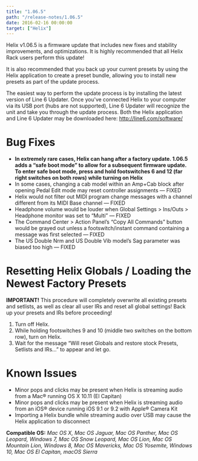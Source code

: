 ```yaml
---
title: "1.06.5"
path: "/release-notes/1.06.5"
date: 2016-02-16 00:00:00
target: ["Helix"]
---
```


Helix v1.06.5 is a firmware update that includes new fixes and stability improvements, and optimizations. It is highly recommended that all Helix Rack users perform this update!

It is also recommended that you back up your current presets by using the Helix application to create a preset bundle, allowing you to install new presets as part of the update process.

The easiest way to perform the update process is by installing the latest version of Line 6 Updater. Once you've connected Helix to your computer via its USB port (hubs are not supported), Line 6 Updater will recognize the unit and take you through the update process. Both the Helix application and Line 6 Updater may be downloaded here: http://line6.com/software/

# Bug Fixes

- **In extremely rare cases, Helix can hang after a factory update. 1.06.5 adds a “safe boot mode” to allow for a subsequent firmware update. To enter safe boot mode, press and hold footswitches 6 and 12 (far right switches on both rows) while turning on Helix**
- In some cases, changing a cab model within an Amp+Cab block after opening Pedal Edit mode may reset controller assignments — FIXED
- Helix would not filter out MIDI program change messages with a channel different from its MIDI Base channel — FIXED
- Headphone volume would be louder when Global Settings > Ins/Outs > Headphone monitor was set to “Multi” — FIXED
- The Command Center > Action Panel’s “Copy All Commands” button would be grayed out unless a footswitch/instant command containing a message was first selected — FIXED
- The US Double Nrm and US Double Vib model’s Sag parameter was biased too high — FIXED


# Resetting Helix Globals / Loading the Newest Factory Presets
<div className="notification is-danger is-light">
    <p><strong>IMPORTANT!</strong> This procedure will completely overwrite all existing presets and setlists, as well as clear all user IRs and reset all global settings! Back up your presets and IRs before proceeding!</p>
    <ol>
        <li>Turn off Helix.</li>
        <li>While holding footswitches 9 and 10 (middle two switches on the bottom row), turn on Helix.</li>
        <li>Wait for the message “Will reset Globals and restore stock Presets, Setlists and IRs…” to appear and let go.</li>
    </ol>
</div>

# Known Issues

- Minor pops and clicks may be present when Helix is streaming audio from a Mac® running OS X 10.11 (El Capitan)
- Minor pops and clicks may be present when Helix is streaming audio from an iOS® device running iOS 9.1 or 9.2 with Apple® Camera Kit
- Importing a Helix bundle while streaming audio over USB may cause the Helix application to disconnect

**Compatible OS:** *Mac OS X, Mac OS Jaguar, Mac OS Panther, Mac OS Leopard, Windows 7, Mac OS Snow Leopard, Mac OS Lion, Mac OS Mountain Lion, Windows 8, Mac OS Mavericks, Mac OS Yosemite, Windows 10, Mac OS El Capitan, macOS Sierra*